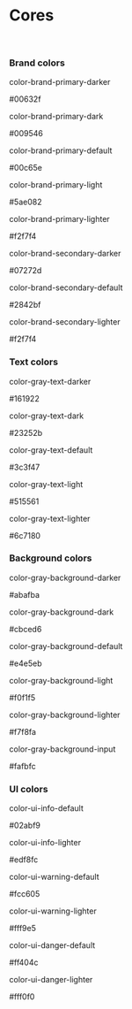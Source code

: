 
<Meta title="Cores/Cores" />

# Cores

<br />

### Brand colors

<div className="container-colors">
  <div className="color">
    <span className="color-brand-primary-darker"></span>
    <div className="color__text-container">
      <p className="xxs-semibold-distant color__name">color-brand-primary-darker</p>
      <p className="xxxs-medium-distant color__hex">#00632f</p>
    </div>
  </div>
  <div className="color">
    <span className="color-brand-primary-dark"></span>
    <div className="color__text-container">
      <p className="xxs-semibold-distant color__name">color-brand-primary-dark</p>
      <p className="xxxs-medium-distant color__hex">#009546</p>
    </div>
  </div>
  <div className="color">
    <span className="color-brand-primary-default"></span>
    <div className="color__text-container">
      <p className="xxs-semibold-distant color__name">color-brand-primary-default</p>
      <p className="xxxs-medium-distant color__hex">#00c65e</p>
    </div>
  </div>
  <div className="color">
    <span className="color-brand-primary-light"></span>
    <div className="color__text-container">
      <p className="xxs-semibold-distant color__name">color-brand-primary-light</p>
      <p className="xxxs-medium-distant color__hex">#5ae082</p>
    </div>
  </div>
  <div className="color">
    <span className="color-brand-primary-lighter"></span>
    <div className="color__text-container">
      <p className="xxs-semibold-distant color__name">color-brand-primary-lighter</p>
      <p className="xxxs-medium-distant color__hex">#f2f7f4</p>
    </div>
  </div>
  <div className="color">
    <span className="color-brand-secondary-darker"></span>
    <div className="color__text-container">
      <p className="xxs-semibold-distant color__name">color-brand-secondary-darker</p>
      <p className="xxxs-medium-distant color__hex">#07272d</p>
    </div>
  </div>
  <div className="color">
    <span className="color-brand-secondary-default"></span>
    <div className="color__text-container">
      <p className="xxs-semibold-distant color__name">color-brand-secondary-default</p>
      <p className="xxxs-medium-distant color__hex">#2842bf</p>
    </div>
  </div>
  <div className="color">
    <span className="color-brand-secondary-lighter"></span>
    <div className="color__text-container">
      <p className="xxs-semibold-distant color__name">color-brand-secondary-lighter</p>
      <p className="xxxs-medium-distant color__hex">#f2f7f4</p>
    </div>
  </div>
</div>

### Text colors

<div className="container-colors">
  <div className="color">
    <span className="color-gray-text-darker"></span>
    <div className="color__text-container">
      <p className="xxs-semibold-distant color__name">color-gray-text-darker</p>
      <p className="xxxs-medium-distant color__hex">#161922</p>
    </div>
  </div>
  <div className="color">
    <span className="color-gray-text-dark"></span>
    <div className="color__text-container">
      <p className="xxs-semibold-distant color__name">color-gray-text-dark</p>
      <p className="xxxs-medium-distant color__hex">#23252b</p>
    </div>
  </div>
  <div className="color">
    <span className="color-gray-text-default"></span>
    <div className="color__text-container">
      <p className="xxs-semibold-distant color__name">color-gray-text-default</p>
      <p className="xxxs-medium-distant color__hex">#3c3f47</p>
    </div>
  </div>
  <div className="color">
    <span className="color-gray-text-light"></span>
    <div className="color__text-container">
      <p className="xxs-semibold-distant color__name">color-gray-text-light</p>
      <p className="xxxs-medium-distant color__hex">#515561</p>
    </div>
  </div>
  <div className="color">
    <span className="color-gray-text-lighter"></span>
    <div className="color__text-container">
      <p className="xxs-semibold-distant color__name">color-gray-text-lighter</p>
      <p className="xxxs-medium-distant color__hex">#6c7180</p>
    </div>
  </div>
</div>

### Background colors

<div className="container-colors">
  <div className="color">
    <span className="color-gray-background-darker"></span>
    <div className="color__text-container">
      <p className="xxs-semibold-distant color__name">color-gray-background-darker</p>
      <p className="xxxs-medium-distant color__hex">#abafba</p>
    </div>
  </div>
  <div className="color">
    <span className="color-gray-background-dark"></span>
    <div className="color__text-container">
      <p className="xxs-semibold-distant color__name">color-gray-background-dark</p>
      <p className="xxxs-medium-distant color__hex">#cbced6</p>
    </div>
  </div>
  <div className="color">
    <span className="color-gray-background-default"></span>
    <div className="color__text-container">
      <p className="xxs-semibold-distant color__name">color-gray-background-default</p>
      <p className="xxxs-medium-distant color__hex">#e4e5eb</p>
    </div>
  </div>
  <div className="color">
    <span className="color-gray-background-light"></span>
    <div className="color__text-container">
      <p className="xxs-semibold-distant color__name">color-gray-background-light</p>
      <p className="xxxs-medium-distant color__hex">#f0f1f5</p>
    </div>
  </div>
  <div className="color">
    <span className="color-gray-background-lighter"></span>
    <div className="color__text-container">
      <p className="xxs-semibold-distant color__name">color-gray-background-lighter</p>
      <p className="xxxs-medium-distant color__hex">#f7f8fa</p>
    </div>
  </div>
  <div className="color">
    <span className="color-gray-background-input"></span>
    <div className="color__text-container">
      <p className="xxs-semibold-distant color__name">color-gray-background-input</p>
      <p className="xxxs-medium-distant color__hex">#fafbfc</p>
    </div>
  </div>
</div>

### UI colors

<div className="container-colors">
  <div className="color">
    <span className="color-ui-info-default"></span>
    <div className="color__text-container">
      <p className="xxs-semibold-distant color__name">color-ui-info-default</p>
      <p className="xxxs-medium-distant color__hex">#02abf9</p>
    </div>
  </div>
  <div className="color">
    <span className="color-ui-info-lighter"></span>
    <div className="color__text-container">
      <p className="xxs-semibold-distant color__name">color-ui-info-lighter</p>
      <p className="xxxs-medium-distant color__hex">#edf8fc</p>
    </div>
  </div>
</div>

<div className="container-colors">
  <div className="color">
    <span className="color-ui-warning-default"></span>
    <div className="color__text-container">
      <p className="xxs-semibold-distant color__name">color-ui-warning-default</p>
      <p className="xxxs-medium-distant color__hex">#fcc605</p>
    </div>
  </div>
  <div className="color">
    <span className="color-ui-warning-lighter"></span>
    <div className="color__text-container">
      <p className="xxs-semibold-distant color__name">color-ui-warning-lighter</p>
      <p className="xxxs-medium-distant color__hex">#fff9e5</p>
    </div>
  </div>
</div>

<div className="container-colors">
  <div className="color">
    <span className="color-ui-danger-default"></span>
    <div className="color__text-container">
      <p className="xxs-semibold-distant color__name">color-ui-danger-default</p>
      <p className="xxxs-medium-distant color__hex">#ff404c</p>
    </div>
  </div>
  <div className="color">
    <span className="color-ui-danger-lighter"></span>
    <div className="color__text-container">
      <p className="xxs-semibold-distant color__name">color-ui-danger-lighter</p>
      <p className="xxxs-medium-distant color__hex">#fff0f0</p>
    </div>
  </div>
</div>
